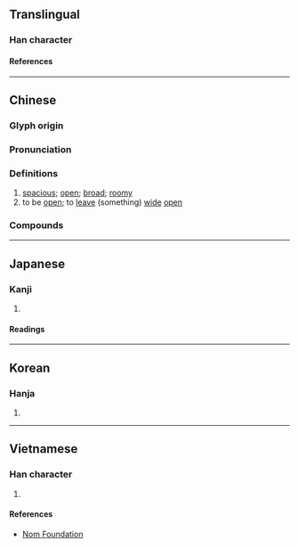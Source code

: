 {{character info}}
==Translingual==

===Han character===
{{Han char|rn=66|rad=攴|as=08|sn=12|four=98240|canj=FBOK,XFBOK|ids=⿰尚攵(GHTV),⿰尙攵(JK)}}

====References====
{{Han ref|kx=0472.120|dkj=13246|dj=0825.010|hdz=21467.030|uh=655E}}

----

==Chinese==
{{zh-forms|alt=僘}}

===Glyph origin===
{{Han etym}}

===Pronunciation===
{{zh-pron
|m=chǎng
|c=cong2
|mn=qz,xm:chhióng/zz:chhiáng
|mc=y
|oc=y
|cat=a,v
}}

===Definitions===
{{zh-hanzi}}

# [[spacious]]; [[open]]; [[broad]]; [[roomy]]
# to be [[open]]; to [[leave]] (something) [[wide]] [[open]]

===Compounds===
{{zh-der|宏敞|寬敞|嘴敞|張敞畫眉|幽敞|畫眉張敞|敞車|敞篷車|敞田|敞開兒|敞快|敞開|明淨敞亮|敞地|敞懷|欒櫨宏敞|敞口兒|敞笑兒|敞廳|敞亮|高冠敞袖|顯敞|開敞地|軒敞|高敞}}

----

==Japanese==

===Kanji===
{{ja-kanji|grade=|rs=攴08}}

# {{rfdef|ja|sort=攴08}}

====Readings====
{{ja-readings
|goon=しょう
|kanon=しょう
|kun=たかい, ほがらか
}}

----

==Korean==

===Hanja===
{{ko-hanja|창}}

# {{rfdef|ko|sort=攴08}}

----

==Vietnamese==

===Han character===
{{vi-readings|rs=攴08|reading=sưởng}}

# {{rfdef|vi|sort=攴08}}

====References====
* [http://nomfoundation.org/common/nom_details.php?codepoint=655e Nom Foundation]